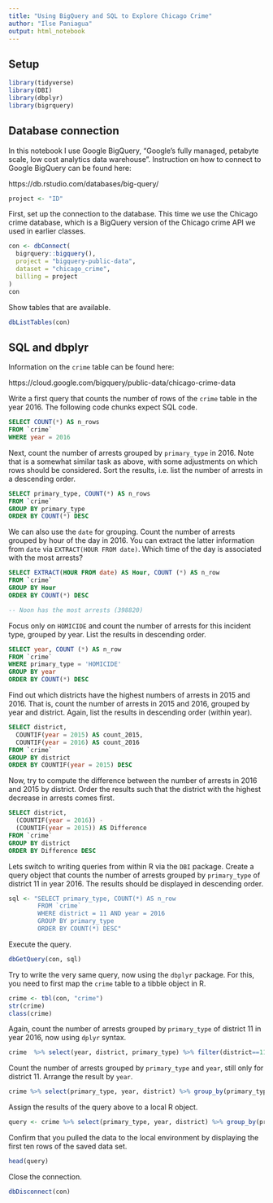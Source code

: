 ---
title: "Using BigQuery and SQL to Explore Chicago Crime"
author: "Ilse Paniagua"
output: html_notebook
---

## Setup

```{r}
library(tidyverse)
library(DBI)
library(dbplyr)
library(bigrquery)
```

## Database connection

In this notebook I use Google BigQuery, "Google's fully managed, petabyte scale, low cost analytics data warehouse". Instruction on how to connect to Google BigQuery can be found here:

https://db.rstudio.com/databases/big-query/


```{r}
project <- "ID"
```

First, set up the connection to the database. This time we use the Chicago crime database, which is a BigQuery version of the Chicago crime API we used in earlier classes.

```{r}
con <- dbConnect(
  bigrquery::bigquery(),
  project = "bigquery-public-data",
  dataset = "chicago_crime",
  billing = project
)
con 
```

Show tables that are available.

```{r}
dbListTables(con)
```

## SQL and dbplyr

Information on the `crime` table can be found here:

https://cloud.google.com/bigquery/public-data/chicago-crime-data

Write a first query that counts the number of rows of the `crime` table in the year 2016. The following code chunks expect SQL code.

```{sql connection= con}

SELECT COUNT(*) AS n_rows
FROM `crime` 
WHERE year = 2016

```


Next, count the number of arrests grouped by `primary_type` in 2016. Note that is a somewhat similar task as above, with some adjustments on which rows should be considered. Sort the results, i.e. list the number of arrests in a descending order.

```{sql connection= con}

SELECT primary_type, COUNT(*) AS n_rows
FROM `crime`
GROUP BY primary_type
ORDER BY COUNT(*) DESC

```

We can also use the `date` for grouping. Count the number of arrests grouped by hour of the day in 2016. You can extract the latter information from `date` via `EXTRACT(HOUR FROM date)`. Which time of the day is associated with the most arrests? 

```{sql connection= con}

SELECT EXTRACT(HOUR FROM date) AS Hour, COUNT (*) AS n_row
FROM `crime`
GROUP BY Hour
ORDER BY COUNT(*) DESC

-- Noon has the most arrests (398820)

```


Focus only on `HOMICIDE` and count the number of arrests for this incident type, grouped by year. List the results in descending order.

```{sql connection= con}

SELECT year, COUNT (*) AS n_row
FROM `crime`
WHERE primary_type = 'HOMICIDE'
GROUP BY year
ORDER BY COUNT(*) DESC

```

Find out which districts have the highest numbers of arrests in 2015 and 2016. That is, count the number of arrests in 2015 and 2016, grouped by year and district. Again, list the results in descending order (within year).

```{sql connection= con}

SELECT district,
  COUNTIF(year = 2015) AS count_2015,
  COUNTIF(year = 2016) AS count_2016
FROM `crime`
GROUP BY district
ORDER BY COUNTIF(year = 2015) DESC


```

Now, try to compute the difference between the number of arrests in 2016 and 2015 by district. Order the results such that the district with the highest decrease in arrests comes first.

```{sql connection= con}

SELECT district,
  (COUNTIF(year = 2016)) - 
  (COUNTIF(year = 2015)) AS Difference
FROM `crime`
GROUP BY district
ORDER BY Difference DESC

```

Lets switch to writing queries from within R via the `DBI` package. Create a query object that counts the number of arrests grouped by `primary_type` of district 11 in year 2016. The results should be displayed in descending order.

```{r}

sql <- "SELECT primary_type, COUNT(*) AS n_row
        FROM `crime`
        WHERE district = 11 AND year = 2016
        GROUP BY primary_type
        ORDER BY COUNT(*) DESC"
```

Execute the query.

```{r}

dbGetQuery(con, sql)

```

Try to write the very same query, now using the `dbplyr` package. For this, you need to first map the `crime` table to a tibble object in R.

```{r}
crime <- tbl(con, "crime")
str(crime)
class(crime)
```

Again, count the number of arrests grouped by `primary_type` of district 11 in year 2016, now using `dplyr` syntax.

```{r}
crime  %>% select(year, district, primary_type) %>% filter(district==11 & year==2016) %>% group_by(primary_type) %>% summarise(Count=n()) %>% arrange(desc(Count))
```

Count the number of arrests grouped by `primary_type` and `year`, still only for district 11. Arrange the result by `year`.

```{r}
crime %>% select(primary_type, year, district) %>% group_by(primary_type, year) %>% filter(district==11) %>% summarise(Count=n()) %>% arrange(year, desc(Count))

```

Assign the results of the query above to a local R object.

```{r}
query <- crime %>% select(primary_type, year, district) %>% group_by(primary_type, year) %>% filter(district==11) %>% summarise(Count=n()) %>% arrange(year, desc(Count))
```

Confirm that you pulled the data to the local environment by displaying the first ten rows of the saved data set.

```{r}

head(query)
```

Close the connection.

```{r}
dbDisconnect(con)
```